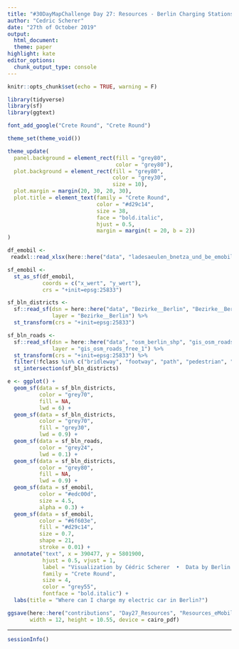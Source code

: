 ```yaml
---
title: "#30DayMapChallenge Day 27: Resources - Berlin Charging Stations"
author: "Cedric Scherer"
date: "27th of October 2019"
output:
  html_document:
  theme: paper
highlight: kate
editor_options:
  chunk_output_type: console
---
```

  
```r
knitr::opts_chunk$set(echo = TRUE, warning = F)
```

```r
library(tidyverse)
library(sf)
library(ggtext)

font_add_google("Crete Round", "Crete Round")

theme_set(theme_void())

theme_update(
  panel.background = element_rect(fill = "grey80", 
                                  color = "grey80"),
  plot.background = element_rect(fill = "grey80", 
                                 color = "grey30",
                                 size = 10),
  plot.margin = margin(20, 30, 20, 30),
  plot.title = element_text(family = "Crete Round", 
                            color = "#d29c14",
                            size = 38,
                            face = "bold.italic",
                            hjust = 0.5,
                            margin = margin(t = 20, b = 2))
)
```

```r
df_emobil <-
 readxl::read_xlsx(here::here("data", "ladesaeulen_bnetza_und_be_emobil.xlsx")) 

sf_emobil <- 
  st_as_sf(df_emobil, 
           coords = c("x_wert", "y_wert"), 
           crs = "+init=epsg:25833")

sf_bln_districts <- 
  sf::read_sf(dsn = here::here("data", "Bezirke__Berlin", "Bezirke__Berlin.shp"), 
              layer = "Bezirke__Berlin") %>% 
  st_transform(crs = "+init=epsg:25833")

sf_bln_roads <- 
  sf::read_sf(dsn = here::here("data", "osm_berlin_shp", "gis_osm_roads_free_1.shp"), 
              layer = "gis_osm_roads_free_1") %>% 
  st_transform(crs = "+init=epsg:25833") %>% 
  filter(!fclass %in% c("bridleway", "footway", "path", "pedestrian", "steps", "cycleway")) %>% 
  st_intersection(sf_bln_districts)
```

```r
e <- ggplot() + 
  geom_sf(data = sf_bln_districts, 
          color = "grey70",
          fill = NA,
          lwd = 6) +
  geom_sf(data = sf_bln_districts, 
          color = "grey70",
          fill = "grey30",
          lwd = 0.9) + 
  geom_sf(data = sf_bln_roads,
          color = "grey24",
          lwd = 0.1) +
  geom_sf(data = sf_bln_districts, 
          color = "grey80",
          fill = NA,
          lwd = 0.9) + 
  geom_sf(data = sf_emobil,
          color = "#edc00d",
          size = 4.5,
          alpha = 0.3) +
  geom_sf(data = sf_emobil,
          color = "#6f603e",
          fill = "#d29c14",
          size = 0.7,
          shape = 21,
          stroke = 0.01) +
  annotate("text", x = 390477, y = 5801900, 
           hjust = 0.5, vjust = 1,
           label = "Visualization by Cédric Scherer  •  Data by Berlin Open Data & OpenStreetMap",
           family = "Crete Round", 
           size = 4, 
           color = "grey55",
           fontface = "bold.italic") +
  labs(title = "Where can I charge my electric car in Berlin?")

ggsave(here::here("contributions", "Day27_Resources", "Resources_eMobilityBerlin.pdf"), plot = e,
       width = 12, height = 10.55, device = cairo_pdf)
```

***

```r
sessionInfo()
```
